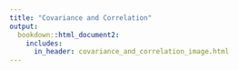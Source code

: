 ```yaml
---
title: "Covariance and Correlation"
output:
  bookdown::html_document2:
    includes:
      in_header: covariance_and_correlation_image.html
---
```


<div style="margin-bottom:50px">
</div>
\begin{equation}
 (\#eq:equation1)
 \Large {\sum_{i=1}^n (x_i - \mu_{x})^2 (y_i - \mu{y})^2}
 \end{equation}
<div style="margin-bottom:50px">
</div>